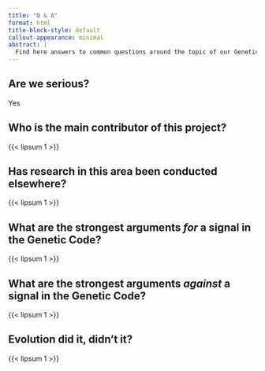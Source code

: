 ```yaml
---
title: "Q & A"
format: html
title-block-style: default
callout-appearance: minimal
abstract: |
  Find here answers to common questions around the topic of our Genetic Code Signal research.
---
```



::: {.callout-note collapse="true"}
## Are we serious?

Yes
:::

::: {.callout-note collapse="true"}
## Who is the main contributor of this project?

{{< lipsum 1 >}}
:::

::: {.callout-note collapse="true"}
## Has research in this area been conducted elsewhere?

{{< lipsum 1 >}}
:::

::: {.callout-note collapse="true"}
## What are the strongest arguments *for* a signal in the Genetic Code?
{{< lipsum 1 >}}
:::

::: {.callout-note collapse="true"}
## What are the strongest arguments *against* a signal in the Genetic Code?
{{< lipsum 1 >}}
:::

::: {.callout-note collapse="true"}
## Evolution did it, didn't it?
{{< lipsum 1 >}}
:::
